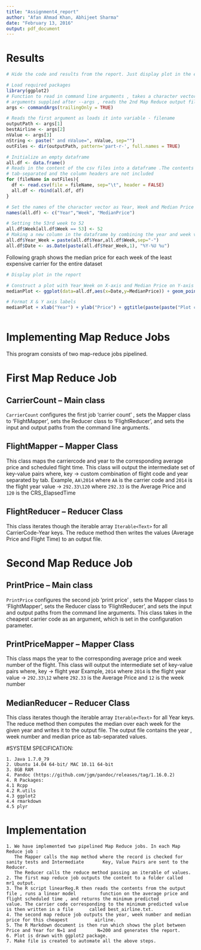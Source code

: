 ```yaml
---
title: "Assignment4_report"
author: "Afan Ahmad Khan, Abhijeet Sharma"
date: "February 13, 2016"
output: pdf_document
---
```

# Results

```r
# Hide the code and results from the report. Just display plot in the end.

# Load required packages
library(ggplot2)
# Function to read in command line arguments , takes a character vector of
# arguments supplied after --args , reads the 2nd Map Reduce output file
args <- commandArgs(trailingOnly = TRUE)

# Reads the first argument as loads it into variable - filename
outputPath <- args[1]
bestAirline <- args[2]
nValue <- args[3]
nString <- paste(" and nValue=", nValue, sep="")
outFiles <- dir(outputPath, pattern='part-r-', full.names = TRUE)

# Initialize an empty dataframe
all.df <- data.frame()
# Reads in the content of the csv files into a dataframe .The contents are
# tab-separated and the column headers are not included
for (fileName in outFiles){
  df <- read.csv(file = fileName, sep="\t", header = FALSE)
  all.df <- rbind(all.df, df)
}

# Set the names of the character vector as Year, Week and Median Price
names(all.df) <- c("Year","Week", "MedianPrice")

# Setting the 53rd week to 52
all.df$Week[all.df$Week == 53] <- 52
# Making a new column in the dataframe by combining the year and week value, separated by -
all.df$Year_Week = paste(all.df$Year,all.df$Week,sep="-")
all.df$Date <- as.Date(paste(all.df$Year_Week,1), "%Y-%U %u")
```

Following graph shows the median price for each week of the least expensive carrier for the entire
dataset

```r
# Display plot in the report

# Construct a plot with Year_Week on X-axis and Median Price on Y-axis
medianPlot <- ggplot(data=all.df,aes(x=Date,y=MedianPrice)) + geom_point(size=1) + geom_line() + geom_smooth(aes(y=all.df$MedianPrice)) + theme(axis.text.x = element_text(angle = 60,hjust = 1,vjust = 0.5)) + scale_x_date(date_labels="%b-%Y") + expand_limits(y=0)

# Format X & Y axis labels
medianPlot + xlab("Year") + ylab("Price") + ggtitle(paste(paste("Plot comparing Time vs Price for Airline: ", bestAirline, sep=""), nString, sep=""))
  
```

\newpage

# Implementing Map Reduce Jobs

This program consists of two map-reduce jobs pipelined. 

# First Map Reduce Job

## CarrierCount -- Main class
`CarrierCount` configures the first job 'carrier count' , sets the Mapper class to 'FlightMapper', sets the Reducer class to 'FlightReducer', and sets the input and output paths from the command line arguments.

## FlightMapper -- Mapper Class
This class maps the carriercode and year to the corresponding average price and scheduled flight time. This class will output the intermediate set of key-value pairs where,
key ->  custom combination of flight code and year separated by tab. 
Example, `AA\2014` where `AA` is the carrier code and `2014` is the flight year
value -> `292.33\120` where `292.33` is the Average Price and `120` is the CRS_ElapsedTime

## FlightReducer -- Reducer Class
This class iterates though the iterable array `Iterable<Text>` for all CarrierCode-Year keys. The reduce method then writes the values (Average Price and Flight Time) to an output file.


# Second Map Reduce Job

## PrintPrice -- Main class
`PrintPrice` configures the second job 'print price' , sets the Mapper class to 'FlightMapper', sets the Reducer class to 'FlightReducer', and sets the input and output paths from the command line arguments. This class takes in the cheapest carrier code as an argument, which is set in the configuration parameter.

## PrintPriceMapper -- Mapper Class
This class maps the year to the corresponding average price and week number of the flight. This class will output the intermediate set of key-value pairs where,
key ->  flight year
Example, `2014` where `2014` is the flight year
value -> `292.33\12` where `292.33` is the Average Price and `12` is the week number

## MedianReducer -- Reducer Class
This class iterates though the iterable array `Iterable<Text>` for all Year keys. The reduce method then computes the median over each week for the given year and writes it to the output file. The output file contains the year , week number and median price as tab-separated values.

\newpage

#SYSTEM SPECIFICATION:
```
1. Java 1.7.0_79
2. Ubuntu 14.04 64-bit/ MAC 10.11 64-bit
3. 8GB RAM
4. Pandoc (https://github.com/jgm/pandoc/releases/tag/1.16.0.2)
4. R Packages:
4.1 Rcpp
4.2 R.utils
4.3 ggplot2
4.4 rmarkdown
4.5 plyr
```

# Implementation
```
1. We have implemented two pipelined Map Reduce jobs. In each Map Reduce job :
   The Mapper calls the map method where the record is checked for sanity tests and Intermediate       Key, Value Pairs are sent to the Reducer.
   The Reducer calls the reduce method passing an iterable of values.
2. The first map reduce job outputs the content to a folder called mr1_output.
3. The R script linearReg.R then reads the contents from the output file , runs a linear model         function on the average price and flight scheduled time , and returns the minimum predicted         value. The carrier code corresponding to the minimum predicted value is then written in a file      called best_airline.txt.
4. The second map reduce job outputs the year, week number and median price for this cheapest          airline.
5. The R Markdown document is then run which shows the plot between Price and Year for N=1 and        N=200 and generates the report.
6. Plot is drawn with ggplot2 package.
7. Make file is created to automate all the above steps.
```